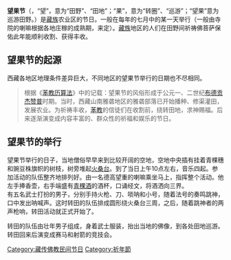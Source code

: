 {{中国非物质文化遗产
|级别 = 国
|省区市 = 西藏
|名称 = 望果节
|图片 = 
|申报地区或单位 = [[西藏自治区|西藏自治区]]
|分类 = 民俗
|序号 = 1358
|编号项目 = Ⅹ-145
|登录时间 = 2014年
}}
{{Unreferenced|time=2012-11-11T00:03:37+00:00 }}
'''望果节'''（{{Bo|z=འོང་སྐོར|w='ong skor}}，“望”{{Bo|z=འོང་ཁ|w='ong kha}}，意为“田野”、“田地”；“果”{{Bo|z=སྐོར|w=skor}}，意为“转圈”、“巡游”；“望果”意为巡游田野。）是[[藏族|藏族]]农业区的节日。一般在每年的七月中的某一天举行（一般由寺院的喇嘛根据各地庄稼的成熟期，来定）。[[藏族|藏族]]地区的人们在田野间祈祷佛菩萨保佑此年能顺利收割、获得丰收。

==望果节的起源==
西藏各地区地理条件差异巨大，不同地区的望果节举行的日期也不尽相同。
<blockquote style="border: 1px solid blue; padding: 2em;">
根据《[[苯教历算法|苯教历算法]]》中的记载：望果节的风俗形成于公元一、二世纪[[布德贡杰赞普|布德贡杰赞普]]时期。当时，西藏山南雅砻地区的雅砻部落已开始播种、修渠灌田，发展农业。为祈祷丰收，[[苯教|苯教]]的信徒们在收割前，绕转田地，求神赐福。后来逐渐演变成内容丰富的、群众性的祈福和娱乐的节日。
</blockquote>

==望果节的举行==
望果节举行的日子，当地僧俗早早来到比较开阔的空地，空地中央插有挂着青棵穗和豌豆株旗帜的树枝，树旁堆起[[火桑台|火桑台]]。到了当日上午10点左右，音乐四起。参加活动的队伍整齐地排列好。由一名德高望重的喇嘛乘坐马上，指挥整个活动。他左手捧香壶，右手端盛有[[青稞酒|青稞酒]]的酒杯，口诵经文，将酒洒向三界。<br />
有五名武士打扮的男子，分别手持火枪、刀、唢呐和小号，随着法号的奏鸣跳神，口中发出呐喊声。这时转田的队伍排成圆形绕火桑台三周，之后，随着跳神者的两声枪响，转田活动就正式开始了。

转田的队伍由壮年男子组成，身着武士服装，抬出当地的佛像，到各处田地巡游。转田回来后演变成赛马和射箭的竞技会。


[[Category:藏传佛教民间节日|Category:藏传佛教民间节日]]
[[Category:祈年節|Category:祈年節]]